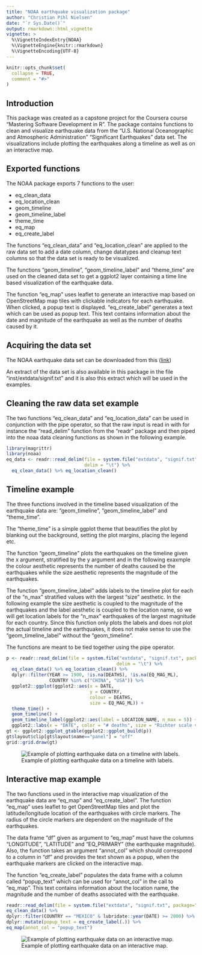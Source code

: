 ```yaml
---
title: "NOAA earthquake visualization package"
author: "Christian Pihl Nielsen"
date: "`r Sys.Date()`"
output: rmarkdown::html_vignette
vignette: >
  %\VignetteIndexEntry{NOAA}
  %\VignetteEngine{knitr::rmarkdown}
  %\VignetteEncoding{UTF-8}
---
```


```r
knitr::opts_chunk$set(
  collapse = TRUE,
  comment = "#>"
)
```

## Introduction

This package was created as a capstone project for the Coursera course "Mastering Software
Development in R". The package contains functions to clean and visualize earthquake data from the
"U.S. National Oceanographic and Atmospheric Administration" "Significant Earthquakes" data set.
The visualizations include plotting the earthquakes along a timeline as well as on an interactive
map.

## Exported functions

The NOAA package exports 7 functions to the user:

- eq_clean_data
- eq_location_clean
- geom_timeline
- geom_timeline_label
- theme_time
- eq_map
- eq_create_label

The functions "eq_clean_data" and "eq_location_clean" are applied to the raw data set to add a date
column, change datatypes and cleanup text columns so that the data set is ready to be visualized.

The functions "geom_timeline", "geom_timeline_label" and "theme_time" are used on the cleaned data
set to get a ggplot2 layer containing a time line based visualization of the earthquake data.

The function "eq_map" uses leaflet to generate an interactive map based on OpenStreetMap map tiles
with clickable indicators for each earthquake. When clicked, a popup text is displayed.
"eq_create_label" generates a text which can be used as popup text. This text contains information
about the date and magnitude of the earthquake as well as the number of deaths caused by it.

## Acquiring the data set
The NOAA earthquake data set can be downloaded from this
([link](https://www.ngdc.noaa.gov/nndc/struts/form?t=101650&s=1&d=1))

An extract of the data set is also available in this package in the file "inst/extdata/signif.txt"
and it is also this extract which will be used in the examples.

## Cleaning the raw data set example
The two functions "eq_clean_data" and "eq_location_data" can be used in conjunction with the pipe
operator, so that the raw input is read in with for instance the "read_delim" function from the
"readr" package and then piped into the noaa data cleaning functions as shown in the following
example.

```r
library(magrittr)
library(noaa)
eq_data <- readr::read_delim(file = system.file("extdata", "signif.txt", package="noaa"),
                             delim = "\t") %>%
  eq_clean_data() %>% eq_location_clean()
```

## Timeline example
The three functions involved in the timeline based visualization of the earthquake data are:
"geom_timeline", "geom_timeline_label" and "theme_time".

The "theme_time" is a simple ggplot theme that beautifies the plot by blanking out the background,
setting the plot margins, placing the legend etc.

The function
"geom_timeline" plots the earthquakes on the timeline given the x argument, stratified by the y
argument and in the following exaxmple the colour aesthetic represents the number of deaths caused
be the earthquakes while the size aesthetic represents the magnitude of the earthquakes.

The function "geom_timeline_label" adds labels to the timeline plot for each of the "n_max"
stratified values with the largest "size" aesthetic. In the following example the size aesthetic is
coupled to the magnitude of the earthquakes and the label aesthetic is coupled to the location name,
so we will get location labels for the "n_max" earthquakes of the largest magnitude for each
country. Since this function only plots the labels and does not plot the actual timeline and the
earthquakes, it does not make sense to use the "geom_timeline_label" without the "geom_timeline".

The functions are meant to be tied together using the pipe operator.

```r
p <- readr::read_delim(file = system.file("extdata", "signif.txt", package="noaa"),
                                         delim = "\t") %>%
  eq_clean_data() %>% eq_location_clean() %>%
  dplyr::filter(YEAR >= 1900, !is.na(DEATHS), !is.na(EQ_MAG_ML),
                COUNTRY %in% c("CHINA", "USA")) %>%
  ggplot2::ggplot(ggplot2::aes(x = DATE,
                               y = COUNTRY,
                               colour = DEATHS,
                               size = EQ_MAG_ML)) +
  theme_time() +
  geom_timeline() +
  geom_timeline_label(ggplot2::aes(label = LOCATION_NAME, n_max = 5)) +
  ggplot2::labs(x = "DATE", color = "# deaths", size = "Richter scale value")
gt <- ggplot2::ggplot_gtable(ggplot2::ggplot_build(p))
gt$layout$clip[gt$layout$name=="panel"] = "off"
grid::grid.draw(gt)
```

![Example of plotting earthquake data on a timeline with labels.](./timeline_label_plot.png)

## Interactive map example
The two functions used in the interactive map visualization of the earthquake data are "eq_map" and
"eq_create_label". The function "eq_map" uses leaflet to get OpenStreetMap tiles and plot the
latitude/longitude location of the earthquakes with circle markers. The radius of the circle markers
are dependent on the magnitude of the earthquakes.

The data frame "df" given as argument to "eq_map" must have the columns "LONGITUDE", "LATITUDE" and
"EQ_PRIMARY" (the earthquake magnitude). Also, the function takes an argument "annot_col" which
should correspond to a column in "df" and provides the text shown as a popup, when the earthquake
markers are clicked on the interactive map.

The function "eq_create_label" populates the data frame with a column called "popup_text" which
can be used for "annot_col" in the call to "eq_map". This text contains information about the
location name, the magnitude and the number of deaths associated with the earthquake.

```r
readr::read_delim(file = system.file("extdata", "signif.txt", package="noaa"), delim = "\t") %>%
eq_clean_data() %>%
dplyr::filter(COUNTRY == "MEXICO" & lubridate::year(DATE) >= 2000) %>%
dplyr::mutate(popup_text = eq_create_label(.)) %>%
eq_map(annot_col = "popup_text")
```

![Example of plotting earthquake data on an interactive map.](./geo_plot_example.png)



